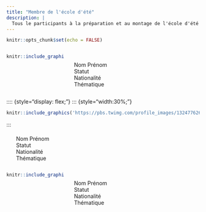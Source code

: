 ```yaml
---
title: "Membre de l'école d'été"
description: |
  Tous le participants à la préparation et au montage de l'école d'été
---
```


```r
knitr::opts_chunk$set(echo = FALSE)
```

:::: {style="display: flex;"}
::: {style="width:30%;"}
```r
knitr::include_graphics('https://pbs.twimg.com/profile_images/1324776264423608321/iadVpBEn_400x400.png')
```
:::

::: {style="width:30%;margin-left:5%;margin-top:20px;"}
Nom Prénom   
Statut  
Nationalité  
Thématique   
:::
::::


:::: {style="display: flex;"}
::: {style="width:30%;"}
```r
knitr::include_graphics('https://pbs.twimg.com/profile_images/1324776264423608321/iadVpBEn_400x400.png')
```
:::

::: {style="width:30%;margin-left:5%;margin-top:20px;"}
Nom Prénom   
Statut  
Nationalité  
Thématique   
:::



:::: {style="display: flex;"}
::: {style="width:30%;"}
```r
knitr::include_graphics('https://pbs.twimg.com/profile_images/1324776264423608321/iadVpBEn_400x400.png')
```
:::

::: {style="width:30%;margin-left:5%;margin-top:20px;"}
Nom Prénom   
Statut  
Nationalité  
Thématique   
:::
::::